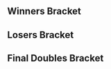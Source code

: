 {{DISPLAYTITLE:Enthusiast Gaming Live Expo 2018: ''Melee'' Doubles Bracket}}{{SetGame|melee}}
{{EGLX 2018 Melee Tabs|This=4}}
==Winners Bracket==
{{64DEDoublesWBracketA
|column-width=160
<!-- ROUND 1 -->
|r1m1t1p1=Plup |r1m1t1p1flag=us
|r1m1t1p2=Mew2King |r1m1t1p2flag=us |r1m1t1score={{win}}
|r1m1t2p1=Bye |r1m1t2p1flag=
|r1m1t2p2=Bye |r1m1t2p2flag= |r1m1t2score=
|r1m1win=1

|r1m2t1p1=Kirin |r1m2t1p1flag=ca
|r1m2t1p2=B0rtzy |r1m2t1p2flag=ca |r1m2t1score=2
|r1m2t2p1=uyt571 |r1m2t2p1flag=ca
|r1m2t2p2=rknwls |r1m2t2p2flag=ca |r1m2t2score=0
|r1m2win=1

|r1m3t1p1=Meelo |r1m3t1p1flag=ca
|r1m3t1p2=SpaceGhost |r1m3t1p2flag=ca |r1m3t1score={{win}}
|r1m3t2p1=Bye |r1m3t2p1flag=
|r1m3t2p2=Bye |r1m3t2p2flag= |r1m3t2score=
|r1m3win=1

|r1m4t1p1=Faust |r1m4t1p1flag=ca
|r1m4t1p2=L3W! |r1m4t1p2flag=ca |r1m4t1score={{win}}
|r1m4t2p1=Bye |r1m4t2p1flag=
|r1m4t2p2=Bye |r1m4t2p2flag= |r1m4t2score=
|r1m4win=1

|r1m5t1p1=KJH |r1m5t1p1flag=us
|r1m5t1p2=Duck |r1m5t1p2flag=us |r1m5t1score={{win}}
|r1m5t2p1=Bye |r1m5t2p1flag=
|r1m5t2p2=Bye |r1m5t2p2flag= |r1m5t2score=
|r1m5win=1

|r1m6t1p1=SackofWine |r1m6t1p1flag=ca
|r1m6t1p2=Ponski |r1m6t1p2flag=ca |r1m6t1score={{win}}
|r1m6t2p1=Bye |r1m6t2p1flag=
|r1m6t2p2=Bye |r1m6t2p2flag= |r1m6t2score=
|r1m6win=1

|r1m7t1p1=Trulliam |r1m7t1p1flag=ca
|r1m7t1p2=Ryan Ford |r1m7t1p2flag=ca |r1m7t1score={{win}}
|r1m7t2p1=Bye |r1m7t2p1flag=
|r1m7t2p2=Bye |r1m7t2p2flag= |r1m7t2score=
|r1m7win=1

|r1m8t1p1=JaW |r1m8t1p1flag=ca
|r1m8t1p2=Lasagna |r1m8t1p2flag=ca |r1m8t1score={{win}}
|r1m8t2p1=Bye |r1m8t2p1flag=
|r1m8t2p2=Bye |r1m8t2p2flag= |r1m8t2score=
|r1m8win=1

|r1m9t1p1=Crush |r1m9t1p1flag=us
|r1m9t1p2=Swedish Delight |r1m9t1p2flag=us |r1m9t1score={{win}}
|r1m9t2p1=Bye |r1m9t2p1flag=
|r1m9t2p2=Bye |r1m9t2p2flag= |r1m9t2score=
|r1m9win=1

|r1m10t1p1=soyboy |r1m10t1p1flag=ca
|r1m10t1p2=MelonPop |r1m10t1p2flag=ca |r1m10t1score={{win}}
|r1m10t2p1=Bye |r1m10t2p1flag=
|r1m10t2p2=Bye |r1m10t2p2flag= |r1m10t2score=
|r1m10win=1

|r1m11t1p1=Heartstrings |r1m11t1p1flag=us
|r1m11t1p2=R2DLiu |r1m11t1p2flag=us |r1m11t1score={{win}}
|r1m11t2p1=Bye |r1m11t2p1flag=
|r1m11t2p2=Bye |r1m11t2p2flag= |r1m11t2score=
|r1m11win=1

|r1m12t1p1=Nix |r1m12t1p1flag=ca
|r1m12t1p2=Slippy |r1m12t1p2flag=ca |r1m12t1score={{win}}
|r1m12t2p1=Bye |r1m12t2p1flag=
|r1m12t2p2=Bye |r1m12t2p2flag= |r1m12t2score=
|r1m12win=1

|r1m13t1p1=La Luna |r1m13t1p1flag=us
|r1m13t1p2=Ice |r1m13t1p2flag=de |r1m13t1score={{win}}
|r1m13t2p1=Bye |r1m13t2p1flag=
|r1m13t2p2=Bye |r1m13t2p2flag= |r1m13t2score=
|r1m13win=1

|r1m14t1p1=China#1 |r1m14t1p1flag=ca
|r1m14t1p2=Meow |r1m14t1p2flag=ca |r1m14t1score={{win}}
|r1m14t2p1=Bye |r1m14t2p1flag=
|r1m14t2p2=Bye |r1m14t2p2flag= |r1m14t2score=
|r1m14win=1

|r1m15t1p1=Poop |r1m15t1p1flag=ca
|r1m15t1p2=InfernoJesus |r1m15t1p2flag=ca |r1m15t1score={{win}}
|r1m15t2p1=Bye |r1m15t2p1flag=
|r1m15t2p2=Bye |r1m15t2p2flag= |r1m15t2score=
|r1m15win=1

|r1m16t1p1=Dayman |r1m16t1p1flag=ca
|r1m16t1p2=BYOD |r1m16t1p2flag=ca |r1m16t1score={{win}}
|r1m16t2p1=Bye |r1m16t2p1flag=
|r1m16t2p2=Bye |r1m16t2p2flag= |r1m16t2score=
|r1m16win=1

|r1m17t1p1=SFAT |r1m17t1p1flag=us
|r1m17t1p2=PewPewU |r1m17t1p2flag=us |r1m17t1score={{win}}
|r1m17t2p1=Bye |r1m17t2p1flag=
|r1m17t2p2=Bye |r1m17t2p2flag= |r1m17t2score=
|r1m17win=1

|r1m18t1p1=ShamSavior |r1m18t1p1flag=ca
|r1m18t1p2=Giffca |r1m18t1p2flag=ca |r1m18t1score=2
|r1m18t2p1=shal |r1m18t2p1flag=ca
|r1m18t2p2=Sakura |r1m18t2p2flag=ca |r1m18t2score=0
|r1m18win=1

|r1m19t1p1=Tranimal |r1m19t1p1flag=ca
|r1m19t1p2=Kyle |r1m19t1p2flag=ca |r1m19t1score={{win}}
|r1m19t2p1=Bye |r1m19t2p1flag=
|r1m19t2p2=Bye |r1m19t2p2flag= |r1m19t2score=
|r1m19win=1

|r1m20t1p1=Zuppy |r1m20t1p1flag=ca
|r1m20t1p2=LXIX |r1m20t1p2flag=ca |r1m20t1score={{win}}
|r1m20t2p1=Bye |r1m20t2p1flag=
|r1m20t2p2=Bye |r1m20t2p2flag= |r1m20t2score=
|r1m20win=1

|r1m21t1p1=Hungrybox |r1m21t1p1flag=us
|r1m21t1p2=Crunch |r1m21t1p2flag=us |r1m21t1score={{win}}
|r1m21t2p1=Bye |r1m21t2p1flag=
|r1m21t2p2=Bye |r1m21t2p2flag= |r1m21t2score=
|r1m21win=1

|r1m22t1p1=Vidya_James |r1m22t1p1flag=ca
|r1m22t1p2=shrub |r1m22t1p2flag=ca |r1m22t1score={{win}}
|r1m22t2p1=Bye |r1m22t2p1flag=
|r1m22t2p2=Bye |r1m22t2p2flag= |r1m22t2score=
|r1m22win=1

|r1m23t1p1=Moky |r1m23t1p1flag=ca
|r1m23t1p2=Fork |r1m23t1p2flag=ca |r1m23t1score={{win}}
|r1m23t2p1=Bye |r1m23t2p1flag=
|r1m23t2p2=Bye |r1m23t2p2flag= |r1m23t2score=
|r1m23win=1

|r1m24t1p1=Miracle |r1m24t1p1flag=ca
|r1m24t1p2=Symbol |r1m24t1p2flag=ca |r1m24t1score={{win}}
|r1m24t2p1=Bye |r1m24t2p1flag=
|r1m24t2p2=Bye |r1m24t2p2flag= |r1m24t2score=
|r1m24win=1

|r1m25t1p1=Axe |r1m25t1p1flag=us
|r1m25t1p2=aMSa |r1m25t1p2flag=jp |r1m25t1score={{win}}
|r1m25t2p1=Bye |r1m25t2p1flag=
|r1m25t2p2=Bye |r1m25t2p2flag= |r1m25t2score=
|r1m25win=1

|r1m26t1p1=Stark |r1m26t1p1flag=ca
|r1m26t1p2=Thumper |r1m26t1p2flag=ca |r1m26t1score={{win}}
|r1m26t2p1=Bye |r1m26t2p1flag=
|r1m26t2p2=Bye |r1m26t2p2flag= |r1m26t2score=
|r1m26win=1

|r1m27t1p1=Nightmare |r1m27t1p1flag=ca
|r1m27t1p2=Heartbreaker |r1m27t1p2flag=ca |r1m27t1score={{win}}
|r1m27t2p1=Bye |r1m27t2p1flag=
|r1m27t2p2=Bye |r1m27t2p2flag= |r1m27t2score=
|r1m27win=1

|r1m28t1p1=Pino |r1m28t1p1flag=ca
|r1m28t1p2=Georges |r1m28t1p2flag=ca |r1m28t1score={{win}}
|r1m28t2p1=Bye |r1m28t2p1flag=
|r1m28t2p2=Bye |r1m28t2p2flag= |r1m28t2score=
|r1m28win=1

|r1m29t1p1=Wizzrobe |r1m29t1p1flag=us
|r1m29t1p2=Prince Abu |r1m29t1p2flag=us |r1m29t1score={{win}}
|r1m29t2p1=Bye |r1m29t2p1flag=
|r1m29t2p2=Bye |r1m29t2p2flag= |r1m29t2score=
|r1m29win=1

|r1m30t1p1=Gibbit |r1m30t1p1flag=ca
|r1m30t1p2=Buige |r1m30t1p2flag=ca |r1m30t1score={{win}}
|r1m30t2p1=Bye |r1m30t2p1flag=
|r1m30t2p2=Bye |r1m30t2p2flag= |r1m30t2score=
|r1m30win=1

|r1m31t1p1=Kage |r1m31t1p1flag=ca
|r1m31t1p2=Legend |r1m31t1p2flag=ca |r1m31t1score={{win}}
|r1m31t2p1=Bye |r1m31t2p1flag=
|r1m31t2p2=Bye |r1m31t2p2flag= |r1m31t2score=
|r1m31win=1

|r1m32t1p1=Lymp |r1m32t1p1flag=ca
|r1m32t1p2=Thoth |r1m32t1p2flag=ca |r1m32t1score={{win}}
|r1m32t2p1=Bye |r1m32t2p1flag=
|r1m32t2p2=Bye |r1m32t2p2flag= |r1m32t2score=
|r1m32win=1

<!-- ROUND 2 -->
|r2m1t1p1=Plup |r2m1t1p1flag=us
|r2m1t1p2=Mew2King |r2m1t1p2flag=us |r2m1t1score=2
|r2m1t2p1=Kirin |r2m1t2p1flag=ca
|r2m1t2p2=B0rtzy |r2m1t2p2flag=ca |r2m1t2score=0
|r2m1win=1

|r2m2t1p1=Meelo |r2m2t1p1flag=ca
|r2m2t1p2=SpaceGhost |r2m2t1p2flag=ca |r2m2t1score=0
|r2m2t2p1=Faust |r2m2t2p1flag=ca
|r2m2t2p2=L3W! |r2m2t2p2flag=ca |r2m2t2score=2
|r2m2win=2

|r2m3t1p1=KJH |r2m3t1p1flag=us
|r2m3t1p2=Duck |r2m3t1p2flag=us |r2m3t1score=2
|r2m3t2p1=SackofWine |r2m3t2p1flag=ca
|r2m3t2p2=Ponski |r2m3t2p2flag=ca |r2m3t2score=0
|r2m3win=1

|r2m4t1p1=Trulliam |r2m4t1p1flag=ca
|r2m4t1p2=Ryan Ford |r2m4t1p2flag=ca |r2m4t1score=2
|r2m4t2p1=JaW |r2m4t2p1flag=ca
|r2m4t2p2=Lasagna |r2m4t2p2flag=ca |r2m4t2score=0
|r2m4win=1

|r2m5t1p1=Crush |r2m5t1p1flag=us
|r2m5t1p2=Swedish Delight |r2m5t1p2flag=us |r2m5t1score={{win}}
|r2m5t2p1=soyboy |r2m5t2p1flag=ca
|r2m5t2p2=MelonPop |r2m5t2p2flag=ca |r2m5t2score=DQ
|r2m5win=1

|r2m6t1p1=Heartstrings |r2m6t1p1flag=us
|r2m6t1p2=R2DLiu |r2m6t1p2flag=us |r2m6t1score=2
|r2m6t2p1=Nix |r2m6t2p1flag=ca
|r2m6t2p2=Slippy |r2m6t2p2flag=ca |r2m6t2score=0
|r2m6win=1

|r2m7t1p1=La Luna |r2m7t1p1flag=us
|r2m7t1p2=Ice |r2m7t1p2flag=de |r2m7t1score={{win}}
|r2m7t2p1=China#1 |r2m7t2p1flag=ca
|r2m7t2p2=Meow |r2m7t2p2flag=ca |r2m7t2score=DQ
|r2m7win=1

|r2m8t1p1=Poop |r2m8t1p1flag=ca
|r2m8t1p2=InfernoJesus |r2m8t1p2flag=ca |r2m8t1score=2
|r2m8t2p1=Dayman |r2m8t2p1flag=ca
|r2m8t2p2=BYOD |r2m8t2p2flag=ca |r2m8t2score=0
|r2m8win=1

|r2m9t1p1=SFAT |r2m9t1p1flag=us
|r2m9t1p2=PewPewU |r2m9t1p2flag=us |r2m9t1score=2
|r2m9t2p1=ShamSavior |r2m9t2p1flag=ca
|r2m9t2p2=Giffca |r2m9t2p2flag=ca |r2m9t2score=0
|r2m9win=1

|r2m10t1p1=Tranimal |r2m10t1p1flag=ca
|r2m10t1p2=Kyle |r2m10t1p2flag=ca |r2m10t1score=2
|r2m10t2p1=Zuppy |r2m10t2p1flag=ca
|r2m10t2p2=LXIX |r2m10t2p2flag=ca |r2m10t2score=0
|r2m10win=1

|r2m11t1p1=Hungrybox |r2m11t1p1flag=us
|r2m11t1p2=Crunch |r2m11t1p2flag=us |r2m11t1score=2
|r2m11t2p1=Vidya_James |r2m11t2p1flag=ca
|r2m11t2p2=shrub |r2m11t2p2flag=ca |r2m11t2score=0
|r2m11win=1

|r2m12t1p1=Moky |r2m12t1p1flag=ca
|r2m12t1p2=Fork |r2m12t1p2flag=ca |r2m12t1score=2
|r2m12t2p1=Miracle |r2m12t2p1flag=ca
|r2m12t2p2=Symbol |r2m12t2p2flag=ca |r2m12t2score=0
|r2m12win=1

|r2m13t1p1=Axe |r2m13t1p1flag=us
|r2m13t1p2=aMSa |r2m13t1p2flag=jp |r2m13t1score=2
|r2m13t2p1=Stark |r2m13t2p1flag=ca
|r2m13t2p2=Thumper |r2m13t2p2flag=ca |r2m13t2score=0
|r2m13win=1

|r2m14t1p1=Nightmare |r2m14t1p1flag=ca
|r2m14t1p2=Heartbreaker |r2m14t1p2flag=ca |r2m14t1score=2
|r2m14t2p1=Pino |r2m14t2p1flag=ca
|r2m14t2p2=Georges |r2m14t2p2flag=ca |r2m14t2score=0
|r2m14win=1

|r2m15t1p1=Wizzrobe |r2m15t1p1flag=us
|r2m15t1p2=Prince Abu |r2m15t1p2flag=us |r2m15t1score=2
|r2m15t2p1=Gibbit |r2m15t2p1flag=ca
|r2m15t2p2=Buige |r2m15t2p2flag=ca |r2m15t2score=0
|r2m15win=1
|r2m15t1p1char1=cf |r2m15t1p1stock1=4 |r2m15t1p2char1=puff |r2m15t1p2stock1=3
|r2m15t2p1char1=fox |r2m15t2p1stock1=0 |r2m15t2p2char1=sheik |r2m15t2p2stock1=0 |r2m15win1=1 |r2m15stage1=Battlefield
|r2m15t1p1char2=cf |r2m15t1p1stock2=3 |r2m15t1p2char2=puff |r2m15t1p2stock2=3
|r2m15t2p1char2=fox |r2m15t2p1stock2=0 |r2m15t2p2char2=sheik |r2m15t2p2stock2=0 |r2m15win2=1 |r2m15stage2=Pokémon Stadium
|r2m15date=March 9, 2018
|r2m15details={{BracketMatchDetails|reddit=|comment=|vod=}}

|r2m16t1p1=Kage |r2m16t1p1flag=ca
|r2m16t1p2=Legend |r2m16t1p2flag=ca |r2m16t1score=2
|r2m16t2p1=Lymp |r2m16t2p1flag=ca
|r2m16t2p2=Thoth |r2m16t2p2flag=ca |r2m16t2score=0
|r2m16win=1

<!-- ROUND 3 -->
|r3m1t1p1=Plup |r3m1t1p1flag=us
|r3m1t1p2=Mew2King |r3m1t1p2flag=us |r3m1t1score=2
|r3m1t2p1=Faust |r3m1t2p1flag=ca
|r3m1t2p2=L3W! |r3m1t2p2flag=ca |r3m1t2score=0
|r3m1win=1

|r3m2t1p1=KJH |r3m2t1p1flag=us
|r3m2t1p2=Duck |r3m2t1p2flag=us |r3m2t1score=0
|r3m2t2p1=Trulliam |r3m2t2p1flag=ca
|r3m2t2p2=Ryan Ford |r3m2t2p2flag=ca |r3m2t2score=2
|r3m2win=2
|r3m2t1p1char1=fox |r3m2t1p1stock1=0 |r3m2t1p2char1=marth |r3m2t1p2stock1=0
|r3m2t2p1char1=falco |r3m2t2p1stock1=1 |r3m2t2p2char1=fox |r3m2t2p2stock1=1 |r3m2win1=2 |r3m2stage1=Yoshi's Story
|r3m2t1p1char2=fox |r3m2t1p1stock2=0 |r3m2t1p2char2=marth |r3m2t1p2stock2=0
|r3m2t2p1char2=falco |r3m2t2p1stock2=0 |r3m2t2p2char2=fox |r3m2t2p2stock2=1 |r3m2win2=2 |r3m2stage2=Yoshi's Story
|r3m2date=March 9, 2018
|r3m2details={{BracketMatchDetails|reddit=|comment=|vod=}}

|r3m3t1p1=Crush |r3m3t1p1flag=us
|r3m3t1p2=Swedish Delight |r3m3t1p2flag=us |r3m3t1score=2
|r3m3t2p1=Heartstrings |r3m3t2p1flag=us
|r3m3t2p2=R2DLiu |r3m3t2p2flag=us |r3m3t2score=0
|r3m3win=1

|r3m4t1p1=La Luna |r3m4t1p1flag=us
|r3m4t1p2=Ice |r3m4t1p2flag=de |r3m4t1score=2
|r3m4t2p1=Poop |r3m4t2p1flag=ca
|r3m4t2p2=InfernoJesus |r3m4t2p2flag=ca |r3m4t2score=1
|r3m4win=1

|r3m5t1p1=SFAT |r3m5t1p1flag=us
|r3m5t1p2=PewPewU |r3m5t1p2flag=us |r3m5t1score=2
|r3m5t2p1=Tranimal |r3m5t2p1flag=ca
|r3m5t2p2=Kyle |r3m5t2p2flag=ca |r3m5t2score=0
|r3m5win=1

|r3m6t1p1=Hungrybox |r3m6t1p1flag=us
|r3m6t1p2=Crunch |r3m6t1p2flag=us |r3m6t1score=2
|r3m6t2p1=Moky |r3m6t2p1flag=ca
|r3m6t2p2=Fork |r3m6t2p2flag=ca |r3m6t2score=0
|r3m6win=1
|r3m6t1p1char1=puff |r3m6t1p1stock1=2 |r3m6t1p2char1=fox |r3m6t1p2stock1=1
|r3m6t2p1char1=fox |r3m6t2p1stock1=0 |r3m6t2p2char1=ic |r3m6t2p2stock1=0 |r3m6win1=1 |r3m6stage1=Battlefield
|r3m6t1p1char2=puff |r3m6t1p1stock2=2 |r3m6t1p2char2=fox |r3m6t1p2stock2=3
|r3m6t2p1char2=fox |r3m6t2p1stock2=0 |r3m6t2p2char2=ic |r3m6t2p2stock2=0 |r3m6win2=1 |r3m6stage2=Pokémon Stadium
|r3m6date=March 9, 2018
|r3m6details={{BracketMatchDetails|reddit=|comment=|vod=}}

|r3m7t1p1=Axe |r3m7t1p1flag=us
|r3m7t1p2=aMSa |r3m7t1p2flag=jp |r3m7t1score=2
|r3m7t2p1=Nightmare |r3m7t2p1flag=ca
|r3m7t2p2=Heartbreaker |r3m7t2p2flag=ca |r3m7t2score=0
|r3m7win=1
|r3m7t1p1char1=pikachu |r3m7t1p1stock1=2 |r3m7t1p2char1=yoshi |r3m7t1p2stock1=2
|r3m7t2p1char1=fox |r3m7t2p1stock1=0 |r3m7t2p2char1=puff |r3m7t2p2stock1=0 |r3m7win1=1 |r3m7stage1=Battlefield
|r3m7t1p1char2=pikachu |r3m7t1p1stock2=2 |r3m7t1p2char2=yoshi |r3m7t1p2stock2=2
|r3m7t2p1char2=fox |r3m7t2p1stock2=0 |r3m7t2p2char2=puff |r3m7t2p2stock2=0 |r3m7win2=1 |r3m7stage2=Battlefield
|r3m7date=March 9, 2018
|r3m7details={{BracketMatchDetails|reddit=|comment=|vod=}}

|r3m8t1p1=Wizzrobe |r3m8t1p1flag=us
|r3m8t1p2=Prince Abu |r3m8t1p2flag=us |r3m8t1score=2
|r3m8t2p1=Kage |r3m8t2p1flag=ca
|r3m8t2p2=Legend |r3m8t2p2flag=ca |r3m8t2score=0
|r3m8win=1
|r3m8t1p1char1=cf |r3m8t1p1stock1=1 |r3m8t1p2char1=puff |r3m8t1p2stock1=2
|r3m8t2p1char1=ganon |r3m8t2p1stock1=0 |r3m8t2p2char1=puff |r3m8t2p2stock1=0 |r3m8win1=1 |r3m8stage1=Dream Land
|r3m8t1p1char2=cf |r3m8t1p1stock2=1 |r3m8t1p2char2=puff |r3m8t1p2stock2=1
|r3m8t2p1char2=ganon |r3m8t2p1stock2=0 |r3m8t2p2char2=puff |r3m8t2p2stock2=0 |r3m8win2=1 |r3m8stage2=Battlefield
|r3m8date=March 9, 2018
|r3m8details={{BracketMatchDetails|reddit=|comment=|vod=}}

<!-- ROUND 4 -->
|r4m1t1p1=Plup |r4m1t1p1flag=us
|r4m1t1p2=Mew2King |r4m1t1p2flag=us |r4m1t1score=2
|r4m1t2p1=Trulliam |r4m1t2p1flag=ca
|r4m1t2p2=Ryan Ford |r4m1t2p2flag=ca |r4m1t2score=0
|r4m1win=1
|r4m1t1p1char1=fox |r4m1t1p1stock1=1 |r4m1t1p2char1=sheik |r4m1t1p2stock1=2
|r4m1t2p1char1=falco |r4m1t2p1stock1=0 |r4m1t2p2char1=fox |r4m1t2p2stock1=0 |r4m1win1=1 |r4m1stage1=Dream Land
|r4m1t1p1char2=fox |r4m1t1p1stock2=1 |r4m1t1p2char2=sheik |r4m1t1p2stock2=2
|r4m1t2p1char2=falco |r4m1t2p1stock2=0 |r4m1t2p2char2=fox |r4m1t2p2stock2=0 |r4m1win2=1 |r4m1stage2=Pokémon Stadium
|r4m1date=March 9, 2018
|r4m1details={{BracketMatchDetails|reddit=|comment=|vod=}}

|r4m2t1p1=Crush |r4m2t1p1flag=us
|r4m2t1p2=Swedish Delight |r4m2t1p2flag=us |r4m2t1score=1
|r4m2t2p1=La Luna |r4m2t2p1flag=us
|r4m2t2p2=Ice |r4m2t2p2flag=de |r4m2t2score=2
|r4m2win=2
|r4m2t1p1char1=fox |r4m2t1p1stock1=0 |r4m2t1p2char1=sheik |r4m2t1p2stock1=0
|r4m2t2p1char1=marth |r4m2t2p1stock1=1 |r4m2t2p2char1=fox |r4m2t2p2stock1=1 |r4m2win1=2 |r4m2stage1=Pokémon Stadium
|r4m2t1p1char2=fox |r4m2t1p1stock2=1 |r4m2t1p2char2=sheik |r4m2t1p2stock2=2
|r4m2t2p1char2=marth |r4m2t2p1stock2=0 |r4m2t2p2char2=fox |r4m2t2p2stock2=0 |r4m2win2=1 |r4m2stage2=Battlefield
|r4m2t1p1char3=fox |r4m2t1p1stock3=0 |r4m2t1p2char3=sheik |r4m2t1p2stock3=0
|r4m2t2p1char3=marth |r4m2t2p1stock3=1 |r4m2t2p2char3=fox |r4m2t2p2stock3=1 |r4m2win3=2 |r4m2stage3=Final Destination
|r4m2date=March 9, 2018
|r4m2details={{BracketMatchDetails|reddit=|comment=|vod=}}

|r4m3t1p1=SFAT |r4m3t1p1flag=us
|r4m3t1p2=PewPewU |r4m3t1p2flag=us |r4m3t1score=2
|r4m3t2p1=Hungrybox |r4m3t2p1flag=us
|r4m3t2p2=Crunch |r4m3t2p2flag=us |r4m3t2score=0
|r4m3win=1

|r4m4t1p1=Axe |r4m4t1p1flag=us
|r4m4t1p2=aMSa |r4m4t1p2flag=jp |r4m4t1score=2
|r4m4t2p1=Wizzrobe |r4m4t2p1flag=us
|r4m4t2p2=Prince Abu |r4m4t2p2flag=us |r4m4t2score=1
|r4m4win=1
|r4m4t1p1char1=pikachu |r4m4t1p1stock1=0 |r4m4t1p2char1=yoshi |r4m4t1p2stock1=0
|r4m4t2p1char1=cf |r4m4t2p1stock1=1 |r4m4t2p2char1=puff |r4m4t2p2stock1=0 |r4m4win1=2 |r4m4stage1=Final Destination
|r4m4t1p1char2=pikachu |r4m4t1p1stock2=2 |r4m4t1p2char2=yoshi |r4m4t1p2stock2=2
|r4m4t2p1char2=cf |r4m4t2p1stock2=0 |r4m4t2p2char2=puff |r4m4t2p2stock2=0 |r4m4win2=1 |r4m4stage2=Final Destination
|r4m4t1p1char3=pikachu |r4m4t1p1stock3=1 |r4m4t1p2char3=yoshi |r4m4t1p2stock3=1
|r4m4t2p1char3=cf |r4m4t2p1stock3=0 |r4m4t2p2char3=puff |r4m4t2p2stock3=0 |r4m4win3=1 |r4m4stage3=Battlefield
|r4m4date=March 9, 2018
|r4m4details={{BracketMatchDetails|reddit=|comment=|vod=}}

<!-- ROUND 5 -->
|r5m1t1p1=Plup |r5m1t1p1flag=us
|r5m1t1p2=Mew2King |r5m1t1p2flag=us |r5m1t1score=3
|r5m1t2p1=La Luna |r5m1t2p1flag=us
|r5m1t2p2=Ice |r5m1t2p2flag=de |r5m1t2score=0
|r5m1win=1
|r5m1t1p1char1=fox |r5m1t1p1stock1=2 |r5m1t1p2char1=sheik |r5m1t1p2stock1=3
|r5m1t2p1char1=marth |r5m1t2p1stock1=0 |r5m1t2p2char1=fox |r5m1t2p2stock1=0 |r5m1win1=1 |r5m1stage1=Battlefield
|r5m1t1p1char2=fox |r5m1t1p1stock2=1 |r5m1t1p2char2=sheik |r5m1t1p2stock2=3
|r5m1t2p1char2=fox |r5m1t2p1stock2=0 |r5m1t2p2char2=fox |r5m1t2p2stock2=0 |r5m1win2=1 |r5m1stage2=Pokémon Stadium
|r5m1t1p1char3=fox |r5m1t1p1stock3=1 |r5m1t1p2char3=sheik |r5m1t1p2stock3=1
|r5m1t2p1char3=fox |r5m1t2p1stock3=0 |r5m1t2p2char3=fox |r5m1t2p2stock3=0 |r5m1win3=1 |r5m1stage3=Dream Land
|r5m1date=March 9, 2018
|r5m1details={{BracketMatchDetails|reddit=|comment=|vod=}}

|r5m2t1p1=SFAT |r5m2t1p1flag=us
|r5m2t1p2=PewPewU |r5m2t1p2flag=us |r5m2t1score=1
|r5m2t2p1=Axe |r5m2t2p1flag=us
|r5m2t2p2=aMSa |r5m2t2p2flag=jp |r5m2t2score=3
|r5m2win=2
|r5m2t1p1char1=fox |r5m2t1p1stock1=1 |r5m2t1p2char1=marth |r5m2t1p2stock1=3
|r5m2t2p1char1=pikachu |r5m2t2p1stock1=0 |r5m2t2p2char1=yoshi |r5m2t2p2stock1=0 |r5m2win1=1 |r5m2stage1=Dream Land
|r5m2t1p1char2=fox |r5m2t1p1stock2=0 |r5m2t1p2char2=marth |r5m2t1p2stock2=0
|r5m2t2p1char2=pikachu |r5m2t2p1stock2=1 |r5m2t2p2char2=yoshi |r5m2t2p2stock2=1 |r5m2win2=2 |r5m2stage2=Battlefield
|r5m2t1p1char3=fox |r5m2t1p1stock3=0 |r5m2t1p2char3=marth |r5m2t1p2stock3=0
|r5m2t2p1char3=pikachu |r5m2t2p1stock3=1 |r5m2t2p2char3=yoshi |r5m2t2p2stock3=1 |r5m2win3=2 |r5m2stage3=Final Destination
|r5m2t1p1char4=fox |r5m2t1p1stock4=0 |r5m2t1p2char4=marth |r5m2t1p2stock4=0
|r5m2t2p1char4=pikachu |r5m2t2p1stock4=1 |r5m2t2p2char4=yoshi |r5m2t2p2stock4=1 |r5m2win4=2 |r5m2stage4=Pokémon Stadium
|r5m2date=March 9, 2018
|r5m2details={{BracketMatchDetails|reddit=|comment=|vod=}}
}}
==Losers Bracket==
{{48DEDoublesLBracketSmwA
|column-width=160
|tourneylink=Enthusiast Gaming Live Expo/2018/Melee
|tourneyname=Enthusiast Gaming Live Expo 2018
|l1placement=33-48
|l2placement=25-32
|l3placement=17-24
|l4placement=13-16
|l5placement=9-12
|l6placement=7-8
|l7placement=5-6

<!-- ROUND 1 -->
|l1m1t1p1=Lymp |l1m1t1p1flag=ca
|l1m1t1p2=Thoth |l1m1t1p2flag=ca |l1m1t1score=2
|l1m1t2p1=uyt571 |l1m1t2p1flag=ca
|l1m1t2p2=rknwls |l1m1t2p2flag=ca |l1m1t2score=0
|l1m1win=1

|l1m2t1p1=Gibbit |l1m2t1p1flag=ca
|l1m2t1p2=Buige |l1m2t1p2flag=ca |l1m2t1score={{win}}
|l1m2t2p1=Bye |l1m2t2p1flag=
|l1m2t2p2=Bye |l1m2t2p2flag= |l1m2t2score=
|l1m2win=1

|l1m3t1p1=Pino |l1m3t1p1flag=ca
|l1m3t1p2=Georges |l1m3t1p2flag=ca |l1m3t1score={{win}}
|l1m3t2p1=Bye |l1m3t2p1flag=
|l1m3t2p2=Bye |l1m3t2p2flag= |l1m3t2score=
|l1m3win=1

|l1m4t1p1=Stark |l1m4t1p1flag=ca
|l1m4t1p2=Thumper |l1m4t1p2flag=ca |l1m4t1score={{win}}
|l1m4t2p1=Bye |l1m4t2p1flag=
|l1m4t2p2=Bye |l1m4t2p2flag= |l1m4t2score=
|l1m4win=1

|l1m5t1p1=Miracle |l1m5t1p1flag=ca
|l1m5t1p2=Symbol |l1m5t1p2flag=ca |l1m5t1score={{win}}
|l1m5t2p1=Bye |l1m5t2p1flag=
|l1m5t2p2=Bye |l1m5t2p2flag= |l1m5t2score=
|l1m5win=1

|l1m6t1p1=Vidya_James |l1m6t1p1flag=ca
|l1m6t1p2=shrub |l1m6t1p2flag=ca |l1m6t1score={{win}}
|l1m6t2p1=Bye |l1m6t2p1flag=
|l1m6t2p2=Bye |l1m6t2p2flag= |l1m6t2score=
|l1m6win=1

|l1m7t1p1=Zuppy |l1m7t1p1flag=ca
|l1m7t1p2=LXIX |l1m7t1p2flag=ca |l1m7t1score={{win}}
|l1m7t2p1=Bye |l1m7t2p1flag=
|l1m7t2p2=Bye |l1m7t2p2flag= |l1m7t2score=
|l1m7win=1

|l1m8t1p1=ShamSavior |l1m8t1p1flag=ca
|l1m8t1p2=Giffca |l1m8t1p2flag=ca |l1m8t1score={{win}}
|l1m8t2p1=Bye |l1m8t2p1flag=
|l1m8t2p2=Bye |l1m8t2p2flag= |l1m8t2score=
|l1m8win=1

|l1m9t1p1=Dayman |l1m9t1p1flag=ca
|l1m9t1p2=BYOD |l1m9t1p2flag=ca |l1m9t1score=2
|l1m9t2p1=shal |l1m9t2p1flag=ca
|l1m9t2p2=Sakura |l1m9t2p2flag=ca |l1m9t2score=0
|l1m9win=1

|l1m10t1p1=China#1 |l1m10t1p1flag=ca
|l1m10t1p2=Meow |l1m10t1p2flag=ca |l1m10t1score={{win}}
|l1m10t2p1=Bye |l1m10t2p1flag=
|l1m10t2p2=Bye |l1m10t2p2flag= |l1m10t2score=
|l1m10win=1

|l1m11t1p1=Nix |l1m11t1p1flag=ca
|l1m11t1p2=Slippy |l1m11t1p2flag=ca |l1m11t1score={{win}}
|l1m11t2p1=Bye |l1m11t2p1flag=
|l1m11t2p2=Bye |l1m11t2p2flag= |l1m11t2score=
|l1m11win=1

|l1m12t1p1=soyboy |l1m12t1p1flag=ca
|l1m12t1p2=MelonPop |l1m12t1p2flag=ca |l1m12t1score={{win}}
|l1m12t2p1=Bye |l1m12t2p1flag=
|l1m12t2p2=Bye |l1m12t2p2flag= |l1m12t2score=
|l1m12win=1

|l1m13t1p1=JaW |l1m13t1p1flag=ca
|l1m13t1p2=Lasagna |l1m13t1p2flag=ca |l1m13t1score={{win}}
|l1m13t2p1=Bye |l1m13t2p1flag=
|l1m13t2p2=Bye |l1m13t2p2flag= |l1m13t2score=
|l1m13win=1

|l1m14t1p1=SackofWine |l1m14t1p1flag=ca
|l1m14t1p2=Ponski |l1m14t1p2flag=ca |l1m14t1score={{win}}
|l1m14t2p1=Bye |l1m14t2p1flag=
|l1m14t2p2=Bye |l1m14t2p2flag= |l1m14t2score=
|l1m14win=1

|l1m15t1p1=Meelo |l1m15t1p1flag=ca
|l1m15t1p2=SpaceGhost |l1m15t1p2flag=ca |l1m15t1score={{win}}
|l1m15t2p1=Bye |l1m15t2p1flag=
|l1m15t2p2=Bye |l1m15t2p2flag= |l1m15t2score=
|l1m15win=1

|l1m16t1p1=Kirin |l1m16t1p1flag=ca
|l1m16t1p2=B0rtzy |l1m16t1p2flag=ca |l1m16t1score={{win}}
|l1m16t2p1=Bye |l1m16t2p1flag=
|l1m16t2p2=Bye |l1m16t2p2flag= |l1m16t2score=
|l1m16win=1

<!-- ROUND 2 -->
|l2m1t1p1=Lymp |l2m1t1p1flag=ca
|l2m1t1p2=Thoth |l2m1t1p2flag=ca |l2m1t1score=2
|l2m1t2p1=Gibbit |l2m1t2p1flag=ca
|l2m1t2p2=Buige |l2m1t2p2flag=ca |l2m1t2score=0
|l2m1win=1

|l2m2t1p1=Pino |l2m2t1p1flag=ca
|l2m2t1p2=Georges |l2m2t1p2flag=ca |l2m2t1score=2
|l2m2t2p1=Stark |l2m2t2p1flag=ca
|l2m2t2p2=Thumper |l2m2t2p2flag=ca |l2m2t2score=0
|l2m2win=1

|l2m3t1p1=Miracle |l2m3t1p1flag=ca
|l2m3t1p2=Symbol |l2m3t1p2flag=ca |l2m3t1score=2
|l2m3t2p1=Vidya_James |l2m3t2p1flag=ca
|l2m3t2p2=shrub |l2m3t2p2flag=ca |l2m3t2score=0
|l2m3win=1

|l2m4t1p1=Zuppy |l2m4t1p1flag=ca
|l2m4t1p2=LXIX |l2m4t1p2flag=ca |l2m4t1score=2
|l2m4t2p1=ShamSavior |l2m4t2p1flag=ca
|l2m4t2p2=Giffca |l2m4t2p2flag=ca |l2m4t2score=0
|l2m4win=1

|l2m5t1p1=Dayman |l2m5t1p1flag=ca
|l2m5t1p2=BYOD |l2m5t1p2flag=ca |l2m5t1score={{win}}
|l2m5t2p1=China#1 |l2m5t2p1flag=ca
|l2m5t2p2=Meow |l2m5t2p2flag=ca |l2m5t2score=DQ
|l2m5win=1

|l2m6t1p1=Nix |l2m6t1p1flag=ca
|l2m6t1p2=Slippy |l2m6t1p2flag=ca |l2m6t1score={{win}}
|l2m6t2p1=soyboy |l2m6t2p1flag=ca
|l2m6t2p2=MelonPop |l2m6t2p2flag=ca |l2m6t2score=DQ
|l2m6win=1

|l2m7t1p1=JaW |l2m7t1p1flag=ca
|l2m7t1p2=Lasagna |l2m7t1p2flag=ca |l2m7t1score=0
|l2m7t2p1=SackofWine |l2m7t2p1flag=ca
|l2m7t2p2=Ponski |l2m7t2p2flag=ca |l2m7t2score=2
|l2m7win=2

|l2m8t1p1=Meelo |l2m8t1p1flag=ca
|l2m8t1p2=SpaceGhost |l2m8t1p2flag=ca |l2m8t1score=2
|l2m8t2p1=Kirin |l2m8t2p1flag=ca
|l2m8t2p2=B0rtzy |l2m8t2p2flag=ca |l2m8t2score=0
|l2m8win=1

<!-- ROUND 3 -->
|l3m1t1p1=Poop |l3m1t1p1flag=ca
|l3m1t1p2=InfernoJesus |l3m1t1p2flag=ca |l3m1t1score=2
|l3m1t2p1=Lymp |l3m1t2p1flag=ca
|l3m1t2p2=Thoth |l3m1t2p2flag=ca |l3m1t2score=0
|l3m1win=1

|l3m2t1p1=Heartstrings |l3m2t1p1flag=us
|l3m2t1p2=R2DLiu |l3m2t1p2flag=us |l3m2t1score=2
|l3m2t2p1=Pino |l3m2t2p1flag=ca
|l3m2t2p2=Georges |l3m2t2p2flag=ca |l3m2t2score=0
|l3m2win=1

|l3m3t1p1=KJH |l3m3t1p1flag=us
|l3m3t1p2=Duck |l3m3t1p2flag=us |l3m3t1score=2
|l3m3t2p1=Miracle |l3m3t2p1flag=ca
|l3m3t2p2=Symbol |l3m3t2p2flag=ca |l3m3t2score=0
|l3m3win=1

|l3m4t1p1=Faust |l3m4t1p1flag=ca
|l3m4t1p2=L3W! |l3m4t1p2flag=ca |l3m4t1score=1
|l3m4t2p1=Zuppy |l3m4t2p1flag=ca
|l3m4t2p2=LXIX |l3m4t2p2flag=ca |l3m4t2score=2
|l3m4win=2

|l3m5t1p1=Kage |l3m5t1p1flag=ca
|l3m5t1p2=Legend |l3m5t1p2flag=ca |l3m5t1score=2
|l3m5t2p1=Dayman |l3m5t2p1flag=ca
|l3m5t2p2=BYOD |l3m5t2p2flag=ca |l3m5t2score=0
|l3m5win=1

|l3m6t1p1=Nightmare |l3m6t1p1flag=ca
|l3m6t1p2=Heartbreaker |l3m6t1p2flag=ca |l3m6t1score=2
|l3m6t2p1=Nix |l3m6t2p1flag=ca
|l3m6t2p2=Slippy |l3m6t2p2flag=ca |l3m6t2score=0
|l3m6win=1

|l3m7t1p1=Moky |l3m7t1p1flag=ca
|l3m7t1p2=Fork |l3m7t1p2flag=ca |l3m7t1score=2
|l3m7t2p1=SackofWine |l3m7t2p1flag=ca
|l3m7t2p2=Ponski |l3m7t2p2flag=ca |l3m7t2score=0
|l3m7win=1

|l3m8t1p1=Tranimal |l3m8t1p1flag=ca
|l3m8t1p2=Kyle |l3m8t1p2flag=ca |l3m8t1score=2
|l3m8t2p1=Meelo |l3m8t2p1flag=ca
|l3m8t2p2=SpaceGhost |l3m8t2p2flag=ca |l3m8t2score=1
|l3m8win=1

<!-- ROUND 4 -->
|l4m1t1p1=Poop |l4m1t1p1flag=ca
|l4m1t1p2=InfernoJesus |l4m1t1p2flag=ca |l4m1t1score=0
|l4m1t2p1=Heartstrings |l4m1t2p1flag=us
|l4m1t2p2=R2DLiu |l4m1t2p2flag=us |l4m1t2score=2
|l4m1win=2

|l4m2t1p1=KJH |l4m2t1p1flag=us
|l4m2t1p2=Duck |l4m2t1p2flag=us |l4m2t1score=2
|l4m2t2p1=Zuppy |l4m2t2p1flag=ca
|l4m2t2p2=LXIX |l4m2t2p2flag=ca |l4m2t2score=0
|l4m2win=1

|l4m3t1p1=Kage |l4m3t1p1flag=ca
|l4m3t1p2=Legend |l4m3t1p2flag=ca |l4m3t1score=2
|l4m3t2p1=Nightmare |l4m3t2p1flag=ca
|l4m3t2p2=Heartbreaker |l4m3t2p2flag=ca |l4m3t2score=0
|l4m3win=1

|l4m4t1p1=Moky |l4m4t1p1flag=ca
|l4m4t1p2=Fork |l4m4t1p2flag=ca |l4m4t1score=1
|l4m4t2p1=Tranimal |l4m4t2p1flag=ca
|l4m4t2p2=Kyle |l4m4t2p2flag=ca |l4m4t2score=2
|l4m4win=2

<!-- ROUND 5 -->
|l5m1t1p1=Hungrybox |l5m1t1p1flag=us
|l5m1t1p2=Crunch |l5m1t1p2flag=us |l5m1t1score=2
|l5m1t2p1=Heartstrings |l5m1t2p1flag=us
|l5m1t2p2=R2DLiu |l5m1t2p2flag=us |l5m1t2score=0
|l5m1win=1

|l5m2t1p1=Wizzrobe |l5m2t1p1flag=us
|l5m2t1p2=Prince Abu |l5m2t1p2flag=us |l5m2t1score=2
|l5m2t2p1=KJH |l5m2t2p1flag=us
|l5m2t2p2=Duck |l5m2t2p2flag=us |l5m2t2score=1
|l5m2win=1

|l5m3t1p1=Trulliam |l5m3t1p1flag=ca
|l5m3t1p2=Ryan Ford |l5m3t1p2flag=ca |l5m3t1score=2
|l5m3t2p1=Kage |l5m3t2p1flag=ca
|l5m3t2p2=Legend |l5m3t2p2flag=ca |l5m3t2score=0
|l5m3win=1

|l5m4t1p1=Crush |l5m4t1p1flag=us
|l5m4t1p2=Swedish Delight |l5m4t1p2flag=us |l5m4t1score=2
|l5m4t2p1=Tranimal |l5m4t2p1flag=ca
|l5m4t2p2=Kyle |l5m4t2p2flag=ca |l5m4t2score=0
|l5m4win=1

<!-- ROUND 6 -->
|l6m1t1p1=Hungrybox |l6m1t1p1flag=us
|l6m1t1p2=Crunch |l6m1t1p2flag=us |l6m1t1score=3
|l6m1t2p1=Wizzrobe |l6m1t2p1flag=us
|l6m1t2p2=Prince Abu |l6m1t2p2flag=us |l6m1t2score=1
|l6m1win=1

|l6m2t1p1=Trulliam |l6m2t1p1flag=ca
|l6m2t1p2=Ryan Ford |l6m2t1p2flag=ca |l6m2t1score=2
|l6m2t2p1=Crush |l6m2t2p1flag=us
|l6m2t2p2=Swedish Delight |l6m2t2p2flag=us |l6m2t2score=3
|l6m2win=2

<!-- ROUND 7 -->
|l7m1t1p1=La Luna |l7m1t1p1flag=us
|l7m1t1p2=Ice |l7m1t1p2flag=de |l7m1t1score=3
|l7m1t2p1=Hungrybox |l7m1t2p1flag=us
|l7m1t2p2=Crunch |l7m1t2p2flag=us |l7m1t2score=0
|l7m1win=1
|l7m1t1p1char1=marth |l7m1t1p1stock1=1 |l7m1t1p2char1=fox |l7m1t1p2stock1=2
|l7m1t2p1char1=puff |l7m1t2p1stock1=0 |l7m1t2p2char1=fox |l7m1t2p2stock1=0 |l7m1win1=1 |l7m1stage1=Pokémon Stadium
|l7m1t1p1char2=marth |l7m1t1p1stock2=2 |l7m1t1p2char2=fox |l7m1t1p2stock2=2
|l7m1t2p1char2=puff |l7m1t2p1stock2=0 |l7m1t2p2char2=fox |l7m1t2p2stock2=0 |l7m1win2=1 |l7m1stage2=Final Destination
|l7m1t1p1char3=marth |l7m1t1p1stock3=1 |l7m1t1p2char3=fox |l7m1t1p2stock3=1
|l7m1t2p1char3=puff |l7m1t2p1stock3=0 |l7m1t2p2char3=fox |l7m1t2p2stock3=0 |l7m1win3=1 |l7m1stage3=Battlefield
|l7m1date=March 9, 2018
|l7m1details={{BracketMatchDetails|reddit=|comment=|vod=}}

|l7m2t1p1=SFAT|l7m2t1p1flag=us
|l7m2t1p2=PewPewU |l7m2t1p2flag=us |l7m2t1score=3
|l7m2t2p1=Crush |l7m2t2p1flag=us
|l7m2t2p2=Swedish Delight |l7m2t2p2flag=us |l7m2t2score=0
|l7m2win=1
|l7m2t1p1char1=fox |l7m2t1p1stock1=2 |l7m2t1p2char1=marth |l7m2t1p2stock1=1
|l7m2t2p1char1=fox |l7m2t2p1stock1=0 |l7m2t2p2char1=sheik |l7m2t2p2stock1=0 |l7m2win1=1 |l7m2stage1=Final Destination
|l7m2t1p1char2=fox |l7m2t1p1stock2=1 |l7m2t1p2char2=marth |l7m2t1p2stock2=3
|l7m2t2p1char2=fox |l7m2t2p1stock2=0 |l7m2t2p2char2=sheik |l7m2t2p2stock2=0 |l7m2win2=1 |l7m2stage2=Final Destination
|l7m2t1p1char3=fox |l7m2t1p1stock3=1 |l7m2t1p2char3=marth |l7m2t1p2stock3=2
|l7m2t2p1char3=fox |l7m2t2p1stock3=0 |l7m2t2p2char3=sheik |l7m2t2p2stock3=0 |l7m2win3=1 |l7m2stage3=Battlefield
|l7m2date=March 9, 2018
|l7m2details={{BracketMatchDetails|reddit=|comment=|vod=}}
}}
<onlyinclude>
==Final Doubles Bracket==
{{DEFinalDoublesSmwBracket
|tourneylink=Enthusiast Gaming Live Expo/2018/Melee
|tourneyname=Enthusiast Gaming Live Expo 2018
|l1placement=4
|r2placement=3
|r3loserplacement=2
|r3winnerplacement=1

<!-- FROM WINNERS -->
|r1m1t1p1=Plup |r1m1t1p1flag=us
|r1m1t1p2=Mew2King |r1m1t1p2flag=us |r1m1t1score=3
|r1m1t2p1=Axe |r1m1t2p1flag=us
|r1m1t2p2=aMSa |r1m1t2p2flag=jp |r1m1t2score=0
|r1m1win=1
|r1m1t1p1char1=fox |r1m1t1p1stock1=3 |r1m1t1p2char1=sheik |r1m1t1p2stock1=3
|r1m1t2p1char1=pikachu |r1m1t2p1stock1=0 |r1m1t2p2char1=yoshi |r1m1t2p2stock1=0 |r1m1win1=1 |r1m1stage1=Battlefield
|r1m1t1p1char2=fox |r1m1t1p1stock2=1 |r1m1t1p2char2=sheik |r1m1t1p2stock2=2
|r1m1t2p1char2=pikachu |r1m1t2p1stock2=0 |r1m1t2p2char2=yoshi |r1m1t2p2stock2=0 |r1m1win2=1 |r1m1stage2=Final Destination
|r1m1t1p1char3=fox |r1m1t1p1stock3=1 |r1m1t1p2char3=sheik |r1m1t1p2stock3=2
|r1m1t2p1char3=pikachu |r1m1t2p1stock3=0 |r1m1t2p2char3=yoshi |r1m1t2p2stock3=0 |r1m1win3=1 |r1m1stage3=Final Destination
|r1m1date=March 9, 2018
|r1m1details={{BracketMatchDetails|reddit=|comment=|vod=}}

<!-- FROM LOSERS -->
|l1m1t1p1=La Luna |l1m1t1p1flag=us
|l1m1t1p2=Ice |l1m1t1p2flag=de |l1m1t1score=0
|l1m1t2p1=SFAT |l1m1t2p1flag=us
|l1m1t2p2=PewPewU |l1m1t2p2flag=us |l1m1t2score=3
|l1m1win=2
|l1m1t1p1char1=marth |l1m1t1p1stock1=0 |l1m1t1p2char1=fox |l1m1t1p2stock1=0
|l1m1t2p1char1=fox |l1m1t2p1stock1=0 |l1m1t2p2char1=marth |l1m1t2p2stock1=2 |l1m1win1=2 |l1m1stage1=Pokémon Stadium
|l1m1t1p1char2=marth |l1m1t1p1stock2=0 |l1m1t1p2char2=fox |l1m1t1p2stock2=0
|l1m1t2p1char2=fox |l1m1t2p1stock2=1 |l1m1t2p2char2=marth |l1m1t2p2stock2=2 |l1m1win2=2 |l1m1stage2=Pokémon Stadium
|l1m1t1p1char3=marth |l1m1t1p1stock3=0 |l1m1t1p2char3=fox |l1m1t1p2stock3=0
|l1m1t2p1char3=fox |l1m1t2p1stock3=1 |l1m1t2p2char3=marth |l1m1t2p2stock3=1 |l1m1win3=2 |l1m1stage3=Battlefield
|l1m1date=March 9, 2018
|l1m1details={{BracketMatchDetails|reddit=|comment=|vod=}}

<!-- LOSERS FINALS -->
|r2m1t1p1=Axe|r2m1t1p1flag=us
|r2m1t1p2=aMSa |r2m1t1p2flag=jp |r2m1t1score=1
|r2m1t2p1=SFAT |r2m1t2p1flag=us
|r2m1t2p2=PewPewU |r2m1t2p2flag=us |r2m1t2score=3
|r2m1win=2
|r2m1t1p1char1=pikachu |r2m1t1p1stock1=3 |r2m1t1p2char1=yoshi |r2m1t1p2stock1=2
|r2m1t2p1char1=fox |r2m1t2p1stock1=0 |r2m1t2p2char1=fox |r2m1t2p2stock1=0 |r2m1win1=1 |r2m1stage1=Final Destination
|r2m1t1p1char2=pikachu |r2m1t1p1stock2=0 |r2m1t1p2char2=yoshi |r2m1t1p2stock2=0
|r2m1t2p1char2=fox |r2m1t2p1stock2=1 |r2m1t2p2char2=fox |r2m1t2p2stock2=3 |r2m1win2=2 |r2m1stage2=Pokémon Stadium
|r2m1t1p1char3=pikachu |r2m1t1p1stock3=0 |r2m1t1p2char3=yoshi |r2m1t1p2stock3=0
|r2m1t2p1char3=fox |r2m1t2p1stock3=2 |r2m1t2p2char3=fox |r2m1t2p2stock3=1 |r2m1win3=2 |r2m1stage3=Battlefield
|r2m1t1p1char4=pikachu |r2m1t1p1stock4=0 |r2m1t1p2char4=yoshi |r2m1t1p2stock4=0
|r2m1t2p1char4=fox |r2m1t2p1stock4=1 |r2m1t2p2char4=fox |r2m1t2p2stock4=2 |r2m1win4=2 |r2m1stage4=Battlefield
|r2m1date=March 9, 2018
|r2m1details={{BracketMatchDetails|reddit=|comment=|vod=}}

<!-- GRAND FINALS -->
|r3m1t1p1=Plup |r3m1t1p1flag=us
|r3m1t1p2=Mew2King |r3m1t1p2flag=us |r3m1t1score=3 |r3m2t1score=
|r3m1t2p1=SFAT |r3m1t2p1flag=us
|r3m1t2p2=PewPewU |r3m1t2p2flag=us |r3m1t2score=2 |r3m2t2score=
|r3m1win=1
|r3m1t1p1char1=fox |r3m1t1p1stock1=0 |r3m1t1p2char1=sheik |r3m1t1p2stock1=0
|r3m1t2p1char1=fox |r3m1t2p1stock1=2 |r3m1t2p2char1=marth |r3m1t2p2stock1=3 |r3m1win1=2 |r3m1stage1=Yoshi's Story
|r3m1t1p1char2=fox |r3m1t1p1stock2=2 |r3m1t1p2char2=sheik |r3m1t1p2stock2=2
|r3m1t2p1char2=fox |r3m1t2p1stock2=0 |r3m1t2p2char2=marth |r3m1t2p2stock2=0 |r3m1win2=1 |r3m1stage2=Dream Land
|r3m1t1p1char3=fox |r3m1t1p1stock3=1 |r3m1t1p2char3=sheik |r3m1t1p2stock3=2
|r3m1t2p1char3=fox |r3m1t2p1stock3=0 |r3m1t2p2char3=marth |r3m1t2p2stock3=0 |r3m1win3=1 |r3m1stage3=Final Destination
|r3m1t1p1char4=fox |r3m1t1p1stock4=0 |r3m1t1p2char4=sheik |r3m1t1p2stock4=0
|r3m1t2p1char4=fox |r3m1t2p1stock4=1 |r3m1t2p2char4=marth |r3m1t2p2stock4=1 |r3m1win4=2 |r3m1stage4=Final Destination
|r3m1t1p1char5=fox |r3m1t1p1stock5=1 |r3m1t1p2char5=sheik |r3m1t1p2stock5=1
|r3m1t2p1char5=fox |r3m1t2p1stock5=0 |r3m1t2p2char5=marth |r3m1t2p2stock5=0 |r3m1win5=1 |r3m1stage5=Battlefield
|r3m1date=March 9, 2018
|r3m1details={{BracketMatchDetails|reddit=|comment=|vod=}}
}}
</onlyinclude>
